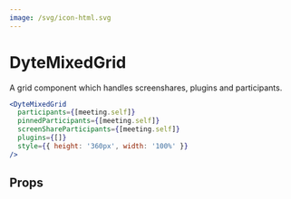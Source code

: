 ```yaml
---
image: /svg/icon-html.svg
---
```


# DyteMixedGrid

A grid component which handles screenshares, plugins and participants.

```jsx live
<DyteMixedGrid
  participants={[meeting.self]}
  pinnedParticipants={[meeting.self]}
  screenShareParticipants={[meeting.self]}
  plugins={[]}
  style={{ height: '360px', width: '100%' }}
/>
```

## Props

<PropsTable of="dyte-mixed-grid" />
